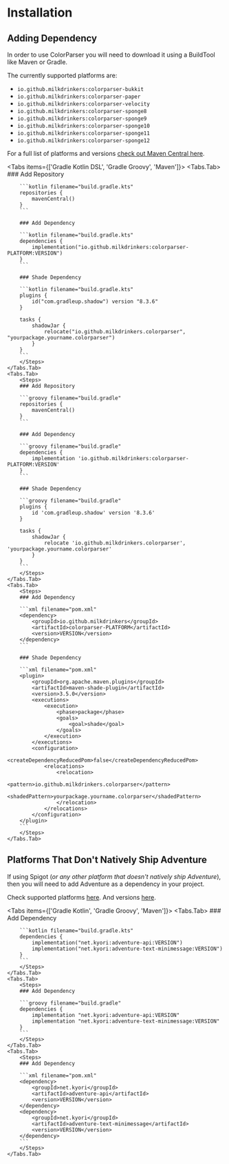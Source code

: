
# Installation

## Adding Dependency

In order to use ColorParser you will need to download it using a BuildTool like Maven or Gradle.

The currently supported platforms are:
- `io.github.milkdrinkers:colorparser-bukkit`
- `io.github.milkdrinkers:colorparser-paper`
- `io.github.milkdrinkers:colorparser-velocity`
- `io.github.milkdrinkers:colorparser-sponge8`
- `io.github.milkdrinkers:colorparser-sponge9`
- `io.github.milkdrinkers:colorparser-sponge10`
- `io.github.milkdrinkers:colorparser-sponge11`
- `io.github.milkdrinkers:colorparser-sponge12`

For a full list of platforms and versions [check out Maven Central here](https://central.sonatype.com/search?q=colorparser&namespace=io.github.milkdrinkers).

<Tabs items={['Gradle Kotlin DSL', 'Gradle Groovy', 'Maven']}>
    <Tabs.Tab>
        <Steps>
        ### Add Repository

        ```kotlin filename="build.gradle.kts"
        repositories {
            mavenCentral()
        }
        ```

        ### Add Dependency

        ```kotlin filename="build.gradle.kts"
        dependencies {
            implementation("io.github.milkdrinkers:colorparser-PLATFORM:VERSION")
        }
        ```

        ### Shade Dependency

        ```kotlin filename="build.gradle.kts"
        plugins {
            id("com.gradleup.shadow") version "8.3.6"
        }

        tasks {
            shadowJar {
                relocate("io.github.milkdrinkers.colorparser", "yourpackage.yourname.colorparser")
            }
        }
        ```
        </Steps>
    </Tabs.Tab>
    <Tabs.Tab>
        <Steps>
        ### Add Repository

        ```groovy filename="build.gradle"
        repositories {
            mavenCentral()
        }
        ```

        ### Add Dependency

        ```groovy filename="build.gradle"
        dependencies {
            implementation 'io.github.milkdrinkers:colorparser-PLATFORM:VERSION'
        }
        ```

        ### Shade Dependency

        ```groovy filename="build.gradle"
        plugins {
            id 'com.gradleup.shadow' version '8.3.6'
        }

        tasks {
            shadowJar {
                relocate 'io.github.milkdrinkers.colorparser', 'yourpackage.yourname.colorparser'
            }
        }
        ```
        </Steps>
    </Tabs.Tab>
    <Tabs.Tab>
        <Steps>
        ### Add Dependency

        ```xml filename="pom.xml"
        <dependency>
            <groupId>io.github.milkdrinkers</groupId>
            <artifactId>colorparser-PLATFORM</artifactId>
            <version>VERSION</version>
        </dependency>
        ```

        ### Shade Dependency

        ```xml filename="pom.xml"
        <plugin>
            <groupId>org.apache.maven.plugins</groupId>
            <artifactId>maven-shade-plugin</artifactId>
            <version>3.5.0</version>
            <executions>
                <execution>
                    <phase>package</phase>
                    <goals>
                        <goal>shade</goal>
                    </goals>
                </execution>
            </executions>
            <configuration>
                <createDependencyReducedPom>false</createDependencyReducedPom>
                <relocations>
                    <relocation>
                        <pattern>io.github.milkdrinkers.colorparser</pattern>
                        <shadedPattern>yourpackage.yourname.colorparser</shadedPattern>
                    </relocation>
                </relocations>
            </configuration>
        </plugin>
        ```
        </Steps>
    </Tabs.Tab>
</Tabs>

## Platforms That Don't Natively Ship Adventure

If using Spigot (*or any other platform that doesn't natively ship Adventure*), then you will need to add Adventure as a dependency in your project.

Check supported platforms [here](https://docs.advntr.dev/platform/native.html). And versions [here](https://github.com/KyoriPowered/adventure/releases).

<Tabs items={['Gradle Kotlin', 'Gradle Groovy', 'Maven']}>
    <Tabs.Tab>
        <Steps>
        ### Add Dependency

        ```kotlin filename="build.gradle.kts"
        dependencies {
            implementation("net.kyori:adventure-api:VERSION")
            implementation("net.kyori:adventure-text-minimessage:VERSION")
        }
        ```
        </Steps>
    </Tabs.Tab>
    <Tabs.Tab>
        <Steps>
        ### Add Dependency

        ```groovy filename="build.gradle"
        dependencies {
            implementation "net.kyori:adventure-api:VERSION"
            implementation "net.kyori:adventure-text-minimessage:VERSION"
        }
        ```
        </Steps>
    </Tabs.Tab>
    <Tabs.Tab>
        <Steps>
        ### Add Dependency

        ```xml filename="pom.xml"
        <dependency>
            <groupId>net.kyori</groupId>
            <artifactId>adventure-api</artifactId>
            <version>VERSION</version>
        </dependency>
        <dependency>
            <groupId>net.kyori</groupId>
            <artifactId>adventure-text-minimessage</artifactId>
            <version>VERSION</version>
        </dependency>
        ```
        </Steps>
    </Tabs.Tab>
</Tabs>